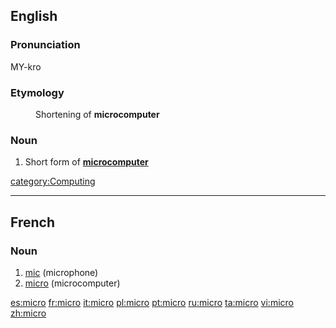 {{see|micro-}}
==English==
===Pronunciation===
<!--*[[IPA]]: //
*[[SAMPA]]: //-->
MY-kro

===Etymology===
:Shortening of '''microcomputer'''

===Noun===
{{en-noun}}

#Short form of '''[[microcomputer]]'''

[[category:Computing]]
----
==French==

===Noun===
{{fr-noun|m}}

# [[mic]] (microphone)
# [[micro#English|micro]] (microcomputer)

[[es:micro]]
[[fr:micro]]
[[it:micro]]
[[pl:micro]]
[[pt:micro]]
[[ru:micro]]
[[ta:micro]]
[[vi:micro]]
[[zh:micro]]